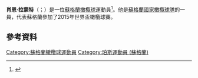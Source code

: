 '''肖恩·拉蒙特'''（{{lang-en|Sean Lamont}}；{{bd|1981年|1月15日}}）是一位[[蘇格蘭|蘇格蘭]][[橄欖球|橄欖球]]運動員<ref>{{cite web |author=Sean Lamont |url=http://www.scarlets.co.uk/eng/rugby/people.php?player=86665&includeref=dynamic |title=Squad |publisher=The Scarlets |date= |accessdate=16 November 2012 |archive-date=2009-12-27 |archive-url=https://web.archive.org/web/20091227155035/http://www.scarlets.co.uk/eng/rugby/people.php?player=86665&includeref=dynamic |dead-url=no }}</ref>。他是[[蘇格蘭國家橄欖球隊|蘇格蘭國家橄欖球隊]]的一員，代表蘇格蘭參加了2015年世界盃橄欖球賽。

==參考資料==
{{Reflist}}

{{DEFAULTSORT:Lamont, Sean}}
[[Category:蘇格蘭橄欖球運動員|Category:蘇格蘭橄欖球運動員]]
[[Category:珀斯運動員_(蘇格蘭)|Category:珀斯運動員 (蘇格蘭)]]
